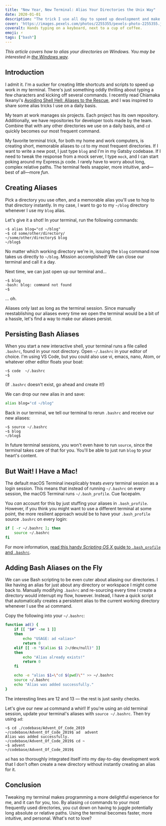 ```yaml
---
title: "New Year, New Terminal: Alias Your Directories the Unix Way"
date: 2020-01-01
description: "The trick I use all day to speed up development and make my Unix terminal delightful."
cover: 'https://images.pexels.com/photos/2255355/pexels-photo-2255355.jpeg?auto=compress&cs=tinysrgb&dpr=2&h=650&w=940'
coveralt: Hands typing on a keyboard, next to a cup of coffee.
emoji: ⚡
tags: ["bash"]
---
```


_This article covers how to alias your directories on Windows. You may be interested in [the Windows way](https://blog.benmyers.dev/alias-directories-windows/)._

## Introduction

I admit it. I'm a sucker for creating little shortcuts and scripts to speed up work in my terminal. There's just something oddly thrilling about typing a few characters and kicking off several commands. I recently read Chiamaka Ikeanyi's [Avoiding Shell Hell: Aliases to the Rescue](https://chiamakaikeanyi.dev/avoiding-shell-hell-aliases-to-the-rescue/), and I was inspired to share some alias tricks I use on a daily basis.

My team at work manages six projects. Each project has its own repository. Additionally, we have repositories for developer tools made by the team. Combine that with any other directories we use on a daily basis, and `cd` quickly becomes our most frequent command.

My favorite terminal trick, for both my home and work computers, is creating short, memorable aliases to `cd` to my most frequent directories. If I want to write a new post, I just type `blog` and I'm in my Gatsby codebase. If I need to tweak the response from a mock server, I type `mock`, and I can start poking around my Express.js code. I rarely have to worry about long, complex relative paths. The terminal feels snappier, more intuitive, and—best of all—more *fun*.

## Creating Aliases

Pick a directory you use often, and a memorable alias you'll use to hop to that directory instantly. In my case, I want to go to my `~/blog` directory whenever I use my `blog` alias.

Let's give it a shot! In your terminal, run the following commands:

```shell
~$ alias blog="cd ~/blog"
~$ cd some/other/directory/
~/some/other/directory$ blog
~/blog$
```

No matter which working directory we're in, issuing the `blog` command now takes us directly to `~/blog`. Mission accomplished! We can close our terminal and call it a day.

Next time, we can just open up our terminal and...

```console
~$ blog
-bash: blog: command not found
~$
```

... oh.

Aliases only last as long as the terminal session. Since manually reestablishing our aliases every time we open the terminal would be a bit of a hassle, let's find a way to make our aliases persist.

## Persisting Bash Aliases

When you start a new interactive shell, your terminal runs a file called `.bashrc`, found in your root directory. Open `~/.bashrc` in your editor of choice. I'm using VS Code, but you could also use vi, emacs, nano, Atom, or whatever other editor floats your boat:

```shell
~$ code  ~/.bashrc
~$
```

(If `.bashrc` doesn't exist, go ahead and create it!)

We can drop our new alias in and save:

```bash {numberLines: true}:title=.bashrc
alias blog="cd ~/blog"
```

Back in our terminal, we tell our terminal to rerun `.bashrc` and receive our new aliases:

```shell
~$ source ~/.bashrc
~$ blog
~/blog$
```

In future terminal sessions, you won't even have to run `source`, since the terminal takes care of that for you. You'll be able to just run `blog` to your heart's content.

## But Wait! I Have a Mac!

The default macOS Terminal inexplicably treats *every* terminal session as a login session. This means that instead of running `~/.bashrc` on every session, the macOS Terminal runs `~/.bash_profile`. Cue facepalm.

You *can* account for this by just stuffing your aliases in `.bash_profile`. However, if you think you might want to use a different terminal at some point, the more resilient approach would be to have your `.bash_profile` source `.bashrc` on every login:

```bash {numberLines: true}:title=.bash_profile
if [ -r ~/.bashrc ]; then
    source ~/.bashrc
fi
```

For more information, [read this handy <i>Scripting OS X</i> guide to `.bash_profile` and `.bashrc`](https://scriptingosx.com/2017/04/about-bash_profile-and-bashrc-on-macos/).

## Adding Bash Aliases on the Fly

We can use Bash scripting to be even cuter about aliasing our directories. I like having an alias for just about any directory or workspace I might come back to. Manually modifying `.bashrc` and re-sourcing every time I create a directory would interrupt my flow, however. Instead, I have a quick script that automatically creates a persistent alias to the current working directory whenever I use the `ad` command.

Copy the following into your `~/.bashrc`:

```bash {numberLines: true}{12-13}:title=.bashrc
function ad() {
    if [[ "$#" -ne 1 ]]
    then
        echo "USAGE: ad <alias>"
        return 0
    elif [[ -n "$(alias $1 2>/dev/null)" ]]
    then
        echo "Alias already exists!"
        return 0
    fi

    echo -e "alias $1=\"cd $(pwd)\"" >> ~/.bashrc
    source ~/.bashrc
    echo "Alias was added successfully."
}
```

The interesting lines are 12 and 13 — the rest is just sanity checks.

Let's give our new `ad` command a whirl! If you're using an old terminal session, update your terminal's aliases with `source ~/.bashrc`. Then try using `ad`:

```shell
~$ cd ./codebase/Advent_Of_Code_2019
~/codebase/Advent_Of_Code_2019$ ad  advent
Alias was added successfully.
~/codebase/Advent_Of_Code_2019$ cd ~
~$ advent
~/codebase/Advent_Of_Code_2019$
```

`ad` has so thoroughly integrated itself into my day-to-day development work that I don't often create a new directory without instantly creating an alias for it.

## Conclusion

Tweaking my terminal makes programming a more delightful experience for me, and it can for you, too. By aliasing `cd` commands to your most frequently used directories, you cut down on having to juggle potentially long absolute or relative paths. Using the terminal becomes faster, more intuitive, and personal. What's not to love?